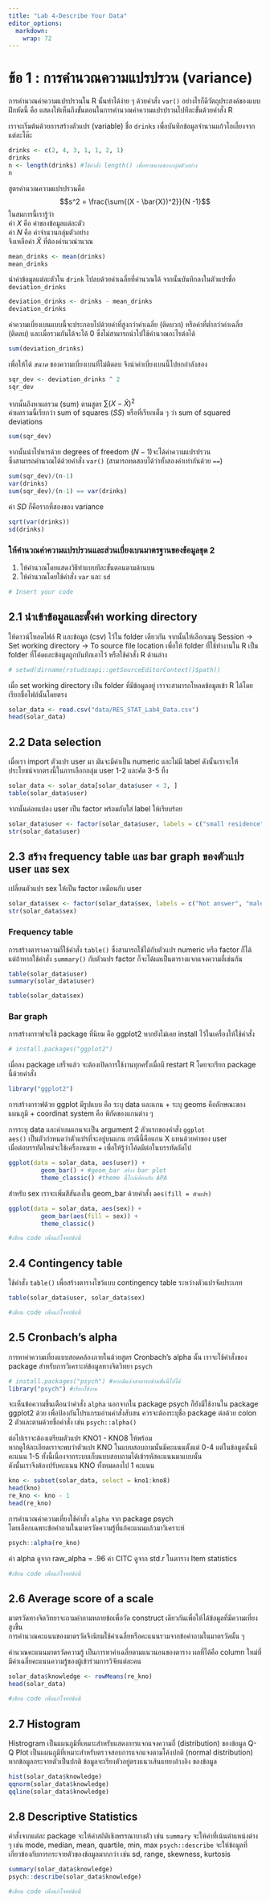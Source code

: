 ```yaml
---
title: "Lab 4-Describe Your Data"
editor_options: 
  markdown: 
    wrap: 72
---
```


# ข้อ 1 : การคำนวณความแปรปรวน (variance)

การคำนวณค่าความแปรปรวนใน R นั้นทำได้ง่าย ๆ ด้วยคำสั่ง `var()`
อย่างไรก็ดีวัตถุประสงค์ของแบบฝึกหัดนี้ คือ
แสดงให้เห็นถึงขั้นตอนในการคำนวณค่าความแปรปรวนไปทีละขั้นด้วยคำสั่ง R

เราจะเริ่มต้นด้วยการสร้างตัวแปร (variable) ชื่อ `drinks`
เพื่อบันทึกข้อมูลจำนวนแก้วโอเลี้ยงจากแต่ละโต๊ะ

```r
drinks <- c(2, 4, 3, 1, 1, 2, 1)
drinks
n <- length(drinks) #ใช้คำสั่ง length() เพื่อหาขนาดของกลุ่มตัวอย่าง
n
```

สูตรคำนวณความแปรปรวนคือ $$s^2 = \frac{\sum{(X - \bar{X})^2}}{N -1}$$
ในสมการนี้เรารู้ว่า\
ค่า $X$ คือ ค่าของข้อมูลแต่ละตัว\
ค่า $N$ คือ ค่าจำนวนกลุ่มตัวอย่าง\
จึงเหลือค่า $\bar{X}$ ที่ต้องคำนวณำนวณ

```r
mean_drinks <- mean(drinks)
mean_drinks
```

นำค่าข้อมูลแต่ละตัวใน `drink` ไปลบด้วยค่าเฉลี่ยที่คำนวณได้
จากนั้นบันทึกลงในตัวแปรชื่อ `deviation_drinks`

```r
deviation_drinks <- drinks - mean_drinks 
deviation_drinks
```

ค่าความเบี่ยงเบนแบบนี้จะประกอบไปด้วยค่าที่สูงกว่าค่าเฉลี่ย (ติดบวก)
หรือค่าที่ต่ำกว่าค่าเฉลี่ย (ติดลบ) และเมื่อรวมกันได้จะได้ 0
ซึ่งไม่สามารถนำไปใช้คำนวณอะไรต่อได้

```r
sum(deviation_drinks)
```

เพื่อให้ได้ *ขนาด* ของความเบี่ยงเบนที่ไม่ติดลบ
จึงนำค่าเบี่ยงเบนนี้ไปยกกำลังสอง

```r
sqr_dev <- deviation_drinks ^ 2
sqr_dev
```

จากนั้นถึงหาผลรวม (sum) ตามสูตร $\sum{(X - \bar{X})^2}$\
ค่าผลรวมนี้เรียกว่า sum of squares (*SS*) หรือที่เรียกเต็ม ๆ ว่า sum of
squared deviations

```r
sum(sqr_dev)
```

จากนั้นนำไปหารด้วย degrees of freedom ($N - 1$)จะได้ค่าความแปรปรวน\
ซึ่งสามารถคำนวณได้ด้วยคำสั่ง `var()`
(สามารถทดสอบได้ว่าทั้งสองค่าเท่ากันด้วย `==`)

```r
sum(sqr_dev)/(n-1)
var(drinks)
sum(sqr_dev)/(n-1) == var(drinks)
```

ค่า *SD* ก็คือรากที่สองของ variance

```r
sqrt(var(drinks))
sd(drinks)
```

### ให้คำนวณค่าความแปรปรวนและส่วนเบี่ยงเบนมาตรฐานของข้อมูลชุด 2

1.  ให้คำนวณโดยแสดงวิธีทำแบบทีละขั้นตอนตามด้านบน
2.  ให้คำนวณโดยใช้คำสั่ง `var` และ `sd`

```r
# Insert your code

```

## 2.1 นำเข้าข้อมูลและตั้งค่า working directory

ให้ดาวน์โหลดไฟล์ R และข้อมูล (csv) ไว้ใน folder เดียวกัน
จากนั้นให้เลือกเมนู Session -\> Set working directory -\> To source file
location เพื่อให้ folder ที่ใช้ทำงานใน R เป็น folder
ที่โค้ดและข้อมูลถูกบันทึกเอาไว้ หรือใช้คำสั่ง R ด้านล่าง

```r
# setwd(dirname(rstudioapi::getSourceEditorContext()$path))
```

เมื่อ set working directory เป็น folder ที่มีข้อมูลอยู่
เราจะสามารถโหลดข้อมูลเข้า R ได้โดยเรียกชื่อไฟล์นั้นโดยตรง

```r
solar_data <- read.csv("data/RES_STAT_Lab4_Data.csv")
head(solar_data)
```

## 2.2 Data selection

เมื่อเรา import ตัวแปร user มา มันจะมีค่าเป็น numeric และไม่มี label
ดังนั้นเราจะให้ประโยชน์จากตรงนี้ในการเลือกกลุ่ม user 1-2 และคัด 3-5 ทิ้ง

```r
solar_data <- solar_data[solar_data$user < 3, ]
table(solar_data$user)
```

จากนั้นค่อยแปลง user เป็น factor พร้อมกับใส่ label ให้เรียบร้อย

```r
solar_data$user <- factor(solar_data$user, labels = c("small residence", "regular residence"))
str(solar_data$user)
```

## 2.3 สร้าง frequency table และ bar graph ของตัวแปร user และ sex

เปลี่ยนตัวแปร sex ให้เป็น factor เหมือนกับ user

```r
solar_data$sex <- factor(solar_data$sex, labels = c("Not answer", "male", "female" ))
str(solar_data$sex)
```

### Frequency table

การสร้างตารางความถี่ใช้คำสั่ง `table()` ซึ่งสามารถใช้ได้กับตัวแปร
numeric หรือ factor ก็ได้\
แต่ถ้าหากใช้คำสั่ง `summary()` กับตัวแปร factor
ก็จะได้ผลเป็นตารางแจกแจงความถี่เช่นกัน

```r
table(solar_data$user)
summary(solar_data$user)

table(solar_data$sex)
```

### Bar graph

การสร้างกราฟจะใช้ package ที่นิยม คือ ggplot2 หากยังไม่เคย install
ไว้ในเครื่องให้ใช้คำสั่ง

```r
# install.packages("ggplot2")
```

เมื่อลง package เสร็จแล้ว จะต้องเปิดการใช้งานทุกครั้งเมื่อมี restart R
โดยจะเรียก package นี้ด้วยคำสั่ง

```r
library("ggplot2")
```

การสร้างกราฟด้วย ggplot มีรูปแบบ คือ ระบุ data และแกน + ระบุ geoms
คือลักษณะของแผนภูมิ + coordinat system คือ พิกัดของแกนต่าง ๆ

การระบุ data และค่าบนแกนจะเป็น argument 2 ตัวแรกของคำสั่ง `ggplot`\
`aes()` เป็นตัวกำหนดว่าตัวแปรที่จะอยู่บนแกน กรณีนี้คือแกน X
แทนด้วยค่าของ user\
เมื่อต่อบรรทัดใหม่จะใช้เครื่องหมาย +
เพื่อให้รู้ว่าโค้ดมีต่อในบรรทัดถัดไป

```r
ggplot(data = solar_data, aes(user)) + 
         geom_bar() + #geom_bar สร้าง bar plot
         theme_classic() #theme นี้ใกล้เคียงกับ APA

```

สำหรับ sex เราจะเพิ่มสีสันลงใน geom_bar ด้วยคำสั่ง `aes(fill = ตัวแปร)`

```r
ggplot(data = solar_data, aes(sex)) + 
         geom_bar(aes(fill = sex)) + 
         theme_classic() 
```

```r
#เขียน code เพื่อแก้โจทย์ข้อนี้
```

## 2.4 Contingency table

ใช้คำสั่ง `table()` เพื่อสร้างตารางไขว้แบบ contingency table
ระหว่างตัวแปรจัดประเภท

```r
table(solar_data$user, solar_data$sex)
```

```r
#เขียน code เพื่อแก้โจทย์ข้อนี้
```

## 2.5 Cronbach's alpha

การหาค่าความเที่ยงแบบสอดคล้องภายในด้วยสูตร Cronbach's alpha นั้น
เราจะใช้คำสั่งของ package สำหรับการวิเคราะห์ข้อมูลทางจิตวิทยา `psych`

```r
# install.packages("psych") #หากมีแล้วสามารถข้ามขั้นนี้ไปได้
library("psych") #เรียกใช้งาน
```

จะเห็นข้อความขึ้นเตือนว่าคำสั่ง `alpha` นอกจากใน package psych
ก็ยังมีใช้งานใน package ggplot2 ด้วย เพื่อป้องกันโปรแกรมอ่านคำสั่งสับสน
ควรจะต้องระบุชื่อ package ต่อด้วย colon 2 ตัวและตามด้วยชื่อคำสั่ง เช่น
`psych::alpha()`

ต่อไปเราจะต้องเตรียมตัวแปร KNO1 - KNO8 ให้พร้อม\
หากดูให้ละเอียดเราจะพบว่าตัวแปร KNO ในแบบสอบถามนั้นมีคะแนนตั้งแต่ 0-4
แต่ในข้อมูลนั้นมีคะแนน 1-5
ทั้งนี้เนื่องจากระบบเก็บแบบสอบถามได้เข้ารหัสคะแนนมาแบบนั้น\
ดังนั้นเราจึงต้องปรับคะแนน KNO ทั้งหมดลงไป 1 คะแนน

```r
kno <- subset(solar_data, select = kno1:kno8)
head(kno)
re_kno <- kno - 1
head(re_kno)
```

การคำนวณค่าความเที่ยงใช้คำสั่ง `alpha` จาก package psych\
โดยเลือกเฉพาะข้อคำถามในมาตรวัดความรู้ที่แก้คะแนนแล้วมาวิเคราะห์

```r
psych::alpha(re_kno)
```

ค่า alpha ดูจาก raw_alpha = .96 ค่า CITC ดูจาก std.r ในตาราง Item
statistics

```r
#เขียน code เพื่อแก้โจทย์ข้อนี้
```

## 2.6 Average score of a scale

มาตรวัดทางจิตวิทยาจะถามคำถามหลายข้อเพื่อวัด construct
เดียวกันเพื่อให้ได้ข้อมูลที่มีความเที่ยงสูงขึ้น\
การคำนวณคะแนนของมาตรวัดจึงนิยมใช้ค่าเฉลี่ยหรือคะแนนรวมจากข้อคำถามในมาตรวัดนั้น
ๆ

คำนวณคะแนนมาตรวัดความรู้ เป็นการหาค่าเฉลี่ยตามแนวนอนของตาราง ผลที่ได้คือ
column ใหม่ที่มีค่าเฉลี่ยคะแนนความรู้ของผู้เข้าร่วมการวิจัยแต่ละคน

```r
solar_data$knowledge <- rowMeans(re_kno)
head(solar_data)
```

```r
#เขียน code เพื่อแก้โจทย์ข้อนี้
```

## 2.7 Histogram

Histrogram เป็นแผนภูมิที่เหมาะสำหรับแสดงการแจกแจงความถี่ (distribution)
ของข้อมูล Q-Q Plot เป็นแผนภูมิที่เหมาะสำหรับตรวจสอบการแจกแจงตามโค้งปกติ
(normal distribution) หากข้อมูลกระจายตัวเป็นปกติ
ข้อมูลจะเรียงตัวอยู่ตรงแนวเส้นแทยงอ้างอิง ของข้อมูล

```r
hist(solar_data$knowledge)
qqnorm(solar_data$knowledge)
qqline(solar_data$knowledge)
```

## 2.8 Descriptive Statistics

คำสั่งจากแต่ละ package จะให้ค่าสถิติเชิงพรรณาบางตัว เช่น `summary`
จะให้ค่าที่เน้นตำแหน่งต่าง ๆ เช่น mode, median, mean, quartile, min, max
`psych::describe`
จะให้ข้อมูลที่เกี่ยวข้องกับการกระจายตัวของข้อมูลมากกว่า เช่น sd, range,
skewness, kurtosis

```r
summary(solar_data$knowledge)
psych::describe(solar_data$knowledge)
```

```r
#เขียน code เพื่อแก้โจทย์ข้อนี้
```
